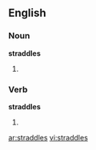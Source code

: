 ==English==

===Noun===
'''straddles'''

# {{plural of|[[straddle]]}}

===Verb===
'''straddles'''

# {{third-person singular of|[[straddle]]}}

[[ar:straddles]]
[[vi:straddles]]